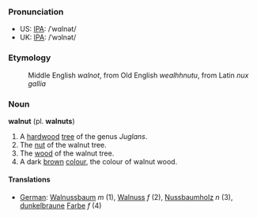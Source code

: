 ===Pronunciation===
*US: [[IPA]]: /ˈwɑlnət/
*UK: [[IPA]]: /ˈwɔlnət/

===Etymology===
:Middle English ''walnot'', from Old English ''wealhhnutu'', from Latin ''nux gallia''

===Noun===
'''walnut''' (pl. '''walnuts''')

# A [[hardwood]] [[tree]] of the genus ''Juglans''.
# The [[nut]] of the walnut tree.
# The [[wood]] of the walnut tree.
# A dark [[brown]] [[colour]], the colour of walnut wood.

====Translations====

*[[German]]: [[Walnussbaum]] ''m'' (1), [[Walnuss]] ''f'' (2), [[Nussbaumholz]] ''n'' (3), [[dunkelbraun]]e [[Farbe]] ''f'' (4)